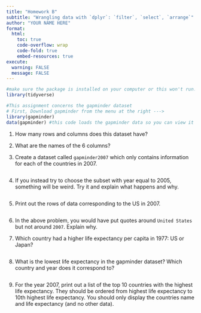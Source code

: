 ```yaml
---
title: "Homework B"
subtitle: "Wrangling data with `dplyr`: `filter`, `select`, `arrange`"
author: "YOUR NAME HERE"
format:
  html:
    toc: true
    code-overflow: wrap
    code-fold: true
    embed-resources: true
execute: 
  warning: FALSE
  message: FALSE
---
```



```r
#make sure the package is installed on your computer or this won't run! 
library(tidyverse)
```

```r
#This assignment concerns the gapminder dataset
# First, Download gapminder from the menu at the right ---> 
library(gapminder)
data(gapminder) #this code loads the gapminder data so you can view it in your environment. Click on the word gapminder to be able see it 
```

1. How many rows and columns does this dataset have? 

2. What are the names of the 6 columns? 

3. Create a dataset called `gapminder2007` which only contains information for each of the countries in 2007. 

```r

```

4. If you instead try to choose the subset with year equal to 2005, something will be weird. Try it and explain what happens and why.

```r

```

5. Print out the rows of data corresponding to the US in 2007. 

```r

```

6. In the above problem, you would have put quotes around `United States` but not around `2007`. Explain why. 

7. Which country had a higher life expectancy per capita in 1977: US or Japan? 

```r

```

8. What is the lowest life expectancy in the gapminder dataset? Which country and year does it correspond to? 

```r

```

9. For the year 2007, print out a list of the top 10 countries with the highest life expectancy. They should be ordered from highest life expectancy to 10th highest life expectancy. You should only display the countries name and life expectancy (and no other data). 

```r

```
